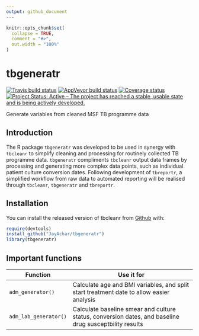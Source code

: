 ```yaml
---
output: github_document
---
```


```r
knitr::opts_chunk$set(
  collapse = TRUE,
  comment = "#>",
  out.width = "100%"
)
```
# tbgeneratr

[![Travis build status](https://travis-ci.org/JayAchar/tbgeneratr.svg?branch=master)](https://travis-ci.org/JayAchar/tbgeneratr)
[![AppVeyor build status](https://ci.appveyor.com/api/projects/status/github/JayAchar/tbgeneratr?branch=master&svg=true)](https://ci.appveyor.com/project/JayAchar/tbgeneratr)
[![Coverage status](https://codecov.io/gh/JayAchar/tbgeneratr/branch/master/graph/badge.svg)](https://codecov.io/github/JayAchar/tbgeneratr?branch=master)
[![Project Status: Active – The project has reached a stable, usable state and is being actively developed.](https://www.repostatus.org/badges/latest/active.svg)](https://www.repostatus.org/#active)


Generate variables from cleaned MSF TB programme data

## Introduction

The R package `tbgeneratr` was developed to be used in synergy with `tbcleanr` to simplify cleaning and processing for routinely collected TB programme data. `tbgeneratr` compliments `tbcleanr` output data frames by processing and generating more complex data points, such as individual patient culture conversion dates. Following development of `tbreportr`, a simplified workflow from raw data to automated reporting will be realised through `tbcleanr`, `tbgeneratr` and `tbreportr`. 

## Installation

You can install the released version of tbcleanr from [Github](http://www.github.com/JayAchar) with:

```r
require(devtools)
install_github("JayAchar/tbgeneratr")
library(tbgeneratr)
```

## Important functions

Function               | Use it for
--------------         | ------------------------------------------
`adm_generator()`      | Calculate age and BMI variables, and split start treatment date to allow easier analysis
`adm_lab_generator()`  | Calculate baseline smear and culture status, conversion dates, and baseline drug susceptbility results


